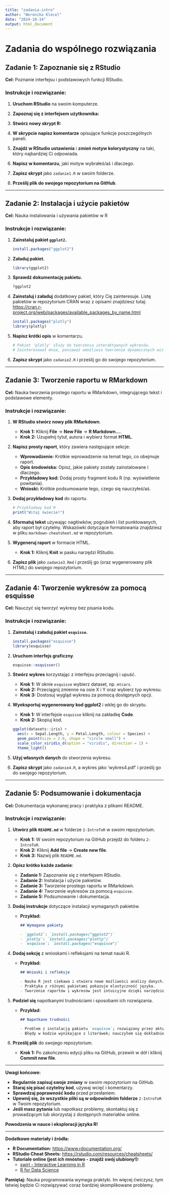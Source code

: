 ```yaml
---
title: "zadania-intro"
author: "Weronika Klecel"
date: "2024-10-14"
output: html_document
---
```


# Zadania do wspólnego rozwiązania

## Zadanie 1: Zapoznanie się z RStudio

**Cel:** Poznanie interfejsu i podstawowych funkcji RStudio.

### Instrukcje i rozwiązanie:

1.  **Uruchom RStudio** na swoim komputerze.

2.  **Zapoznaj się z interfejsem użytkownika:**

3.  **Stwórz nowy skrypt R:**

4.  **W skrypcie napisz komentarze** opisujące funkcje poszczególnych paneli.

5.  **Znajdź w RStudio ustawienia** i **zmień motyw kolorystyczny** na taki, który najbardziej Ci odpowiada.

6.  **Napisz w komentarzu**, jaki motyw wybrałeś/aś i dlaczego.

7.  **Zapisz skrypt** jako `zadanie1.R` w swoim folderze.

8.  **Prześlij plik do swojego repozytorium na GitHub**.

------------------------------------------------------------------------

## Zadanie 2: Instalacja i użycie pakietów

**Cel:** Nauka instalowania i używania pakietów w R

### Instrukcje i rozwiązanie:

1.  **Zainstaluj pakiet `ggplot2`.**
    
    ```r
    install.packages("ggplot2")
    ```
    
2.  **Załaduj pakiet.**
    
    ```r
    library(ggplot2)
    ```
    
3.  **Sprawdź dokumentację pakietu.**
    
    ```r
    ?ggplot2
    ```
    
4.  **Zainstaluj i załaduj** dodatkowy pakiet, który Cię zainteresuje.
    Listę pakietów w repozytorium CRAN wraz z opisami znajdziesz tutaj: <https://cran.r-project.org/web/packages/available_packages_by_name.html> 

    ```r
    install.packages("plotly")
    library(plotly)
    ```
    
5.  **Napisz krótki opis** w komentarzu.
    
    ```r
    # Pakiet 'plotly' służy do tworzenia interaktywnych wykresów.
    # Zainteresował mnie, ponieważ umożliwia tworzenie dynamicznych wizualizacji danych.
    ```
    
6.  **Zapisz skrypt** jako `zadanie2.R` i prześlij go do swojego repozytorium.

------------------------------------------------------------------------

## Zadanie 3: Tworzenie raportu w RMarkdown

**Cel:** Nauka tworzenia prostego raportu w RMarkdown, integrującego tekst i podstawowe elementy.

### Instrukcje i rozwiązanie:

1.  **W RStudio stwórz nowy plik RMarkdown**.
    
    -   **Krok 1:** Kliknij **File** -> **New File** -> **R Markdown...**.
    -   **Krok 2:** Uzupełnij tytuł, autora i wybierz format **HTML**.
    
2.  **Napisz prosty raport**, który zawiera następujące sekcje:
    
    -   **Wprowadzenie:** Krótkie wprowadzenie na temat tego, co obejmuje raport.
    -   **Opis środowiska:** Opisz, jakie pakiety zostały zainstalowane i dlaczego.
    -   **Przykładowy kod:** Dodaj prosty fragment kodu R (np. wyświetlenie powitania).
    -   **Wnioski:** Krótkie podsumowanie tego, czego się nauczyłeś/aś.
    
3.  **Dodaj przykładowy kod** do raportu.
    
    ```r
    # Przykładowy kod R
    print("Witaj świecie!")
    ```
    
4.  **Sformatuj tekst** używając nagłówków, pogrubień i list punktowanych, aby raport był czytelny. Wskazówki dotyczące formatowania znajdziesz w pliku `markdown-cheatsheet.md` w repozytorium.

5.  **Wygeneruj raport** w formacie HTML.
    
    -   **Krok 1:** Kliknij **Knit** w pasku narzędzi RStudio.
    
6.  **Zapisz plik** jako `zadanie3.Rmd` i prześlij go (oraz wygenerowany plik HTML) do swojego repozytorium.

------------------------------------------------------------------------

## Zadanie 4: Tworzenie wykresów za pomocą esquisse

**Cel:** Nauczyć się tworzyć wykresy bez pisania kodu.

### Instrukcje i rozwiązanie:

1.  **Zainstaluj i załaduj pakiet `esquisse`.**
    
    ```r
    install.packages("esquisse")
    library(esquisse)
    ```
    
2.  **Uruchom interfejs graficzny**.
    
    ```r
    esquisse::esquisser()
    ```
    
3.  **Stwórz wykres** korzystając z interfejsu przeciągnij i upuść.
    
    -   **Krok 1:** W oknie `esquisse` wybierz dataset, np. `mtcars`.
    -   **Krok 2:** Przeciągnij zmienne na osie X i Y oraz wybierz typ wykresu.
    -   **Krok 3:** Dostosuj wygląd wykresu za pomocą dostępnych opcji.
    
4.  **Wyeksportuj wygenerowany kod ggplot2** i wklej go do skryptu.
    
    -   **Krok 1:** W interfejsie `esquisse` kliknij na zakładkę **Code**.
    -   **Krok 2:** Skopiuj kod.
    
    ```r
    ggplot(datasets::iris) +
  aes(x = Sepal.Length, y = Petal.Length, colour = Species) +
  geom_point(size = 2.9, shape = "circle small") +
  scale_color_viridis_d(option = "viridis", direction = 1) +
  theme_light()
  ```
    
5.  **Użyj własnych danych** do stworzenia wykresu.

6.  **Zapisz skrypt** jako `zadanie4.R`, a wykres jako 'wykres4.pdf' i prześlij go do swojego repozytorium.

------------------------------------------------------------------------

## Zadanie 5: Podsumowanie i dokumentacja

**Cel:** Dokumentacja wykonanej pracy i praktyka z plikami README.

### Instrukcje i rozwiązanie:

1.  **Utwórz plik `README.md`** w folderze `2-IntroToR` w swoim repozytorium.
    
    -   **Krok 1:** W swoim repozytorium na GitHub przejdź do folderu `2-IntroToR`.
    -   **Krok 2:** Kliknij **Add file** -> **Create new file**.
    -   **Krok 3:** Nazwij plik `README.md`.
    
2.  **Opisz krótko każde zadanie**:
    
    -   **Zadanie 1:** Zapoznanie się z interfejsem RStudio.
    -   **Zadanie 2:** Instalacja i użycie pakietów.
    -   **Zadanie 3:** Tworzenie prostego raportu w RMarkdown.
    -   **Zadanie 4:** Tworzenie wykresów za pomocą `esquisse`.
    -   **Zadanie 5:** Podsumowanie i dokumentacja.
    
3.  **Dodaj instrukcje** dotyczące instalacji wymaganych pakietów.
    
    -   **Przykład:**
    
        ```markdown
        ## Wymagane pakiety
    
        - `ggplot2`: `install.packages("ggplot2")`
        - `plotly`: `install.packages("plotly")`
        - `esquisse`: `install.packages("esquisse")`
        ```
    
4.  **Dodaj sekcję** z wnioskami i refleksjami na temat nauki R.
    
    -   **Przykład:**
    
        ```markdown
        ## Wnioski i refleksje
    
        - Nauka R jest ciekawa i otwiera nowe możliwości analizy danych.
        - Praktyka z różnymi pakietami pokazuje elastyczność języka.
        - Tworzenie raportów i wykresów jest intuicyjne dzięki narzędziom RStudio.
        ```
    
5.  **Podziel się** napotkanymi trudnościami i sposobami ich rozwiązania.
    
    -   **Przykład:**
    
        ```markdown
        ## Napotkane trudności
    
        - Problem z instalacją pakietu `esquisse`; rozwiązany przez aktualizację R.
        - Błędy w kodzie wynikające z literówek; nauczyłem się dokładniej czytać komunikaty błędów.
        ```
    
6.  **Prześlij plik** do swojego repozytorium.
    
    -   **Krok 1:** Po zakończeniu edycji pliku na GitHub, przewiń w dół i kliknij **Commit new file**.

------------------------------------------------------------------------

**Uwagi końcowe:**

-   **Regularnie zapisuj swoje zmiany** w swoim repozytorium na GitHub.
-   **Staraj się pisać czytelny kod**, używaj wcięć i komentarzy.
-   **Sprawdzaj poprawność kodu** przed przesłaniem.
-   **Upewnij się, że wszystkie pliki są w odpowiednim folderze** `2-IntroToR` w Twoim repozytorium.
-   **Jeśli masz pytania** lub napotkasz problemy, skontaktuj się z prowadzącym lub skorzystaj z dostępnych materiałów online.

**Powodzenia w nauce i eksploracji języka R!**

------------------------------------------------------------------------

**Dodatkowe materiały i źródła:**

-   **R Documentation:** <https://www.rdocumentation.org/>
-   **RStudio Cheat Sheets:** <https://rstudio.com/resources/cheatsheets/>
-   **Tutoriale online (jest ich mnóstwo - znajdź swój ulubiony!):**
    -   [swirl - Interactive Learning in R](https://swirlstats.com/)
    -   [R for Data Science](https://r4ds.had.co.nz/)

**Pamiętaj:** Nauka programowania wymaga praktyki. Im więcej ćwiczysz, tym łatwiej będzie Ci rozwiązywać coraz bardziej skomplikowane problemy.



